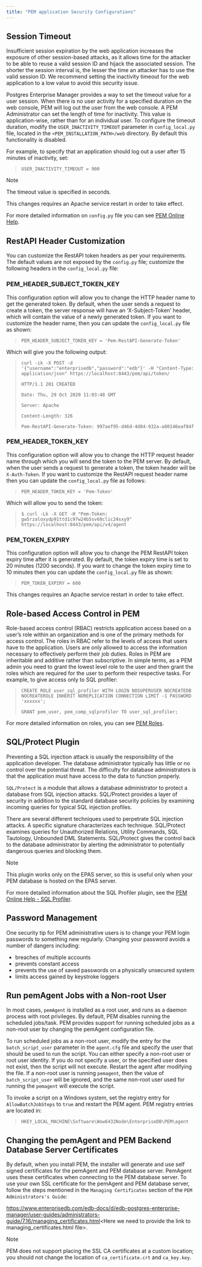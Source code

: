 ```yaml
---
title: "PEM application Security Configurations"
---
```


<div id="pem_application_configuration" class="registered_link"></div>


## Session Timeout

Insufficient session expiration by the web application increases the exposure of other session-based attacks, as it allows time for the attacker to be able to reuse a valid session ID and hijack the associated session. The shorter the session interval is, the lesser the time an attacker has to use the valid session ID. We recommend setting the inactivity timeout for the web application to a low value to avoid this security issue.

Postgres Enterprise Manager provides a way to set the timeout value for a user session. When there is no user activity for a specified duration on the web console, PEM will log out the user from the web console. A PEM Administrator can set the length of time for inactivity. This value is application-wise, rather than for an individual user. To configure the timeout duration, modify the `USER_INACTIVITY_TIMEOUT` parameter in `config_local.py` file, located in the `<PEM_INSTALLATION_PATH>/web` directory. By default this functionality is disabled.

For example, to specify that an application should log out a user after 15 minutes of inactivity, set:

> `USER_INACTIVITY_TIMEOUT = 900`

<div class="note">

<div class="title">

Note

</div>

The timeout value is specified in seconds.

</div>

This changes requires an Apache service restart in order to take effect.

For more detailed information on `config.py` file you can see [PEM Online Help](https://www.enterprisedb.com/edb-docs/d/edb-postgres-enterprise-manager/reference/online-documentation/latest/pem_managing_configuration_settings.html).

## RestAPI Header Customization

You can customize the RestAPI token headers as per your requirements. The default values are not exposed by the `config.py` file; customize the following headers in the `config_local.py` file:

### PEM\_HEADER\_SUBJECT\_TOKEN\_KEY

This configuration option will allow you to change the HTTP header name to get the generated token. By default, when the user sends a request to create a token, the server response will have an ‘X-Subject-Token’ header, which will contain the value of a newly generated token. If you want to customize the header name, then you can update the `config_local.py` file as shown:

> `PEM_HEADER_SUBJECT_TOKEN_KEY = 'Pem-RestAPI-Generate-Token'`

Which will give you the following output:

> `curl -ik -X POST -d '{"username":"enterprisedb","password":"edb"}' -H "Content-Type: application/json" https://localhost:8443/pem/api/token/`
>
> `HTTP/1.1 201 CREATED`
>
> `Date: Thu, 29 Oct 2020 11:03:48 GMT`
>
> `Server: Apache`
>
> `Content-Length: 326`
>
> `Pem-RestAPI-Generate-Token: 997aef95-d46d-4d84-932a-a80146eaf84f`

### PEM\_HEADER\_TOKEN\_KEY

This configuration option will allow you to change the HTTP request header name through which you will send the token to the PEM server. By default, when the user sends a request to generate a token, the token header will be `X-Auth-Token`. If you want to customize the RestAPI request header name then you can update the `config_local.py` file as follows:

> `PEM_HEADER_TOKEN_KEY = 'Pem-Token'`

Which will allow you to send the token:

> `$ curl -Lk -X GET -H "Pem-Token: gw5rzaloxydp91ttd1c97w24b5sv60clic24sxy9" https://localhost:8443/pem/api/v4/agent`

### PEM\_TOKEN\_EXPIRY

This configuration option will allow you to change the PEM RestAPI token expiry time after it is generated. By default, the token expiry time is set to 20 minutes (1200 seconds). If you want to change the token expiry time to 10 minutes then you can update the `config_local.py` file as shown:

> `PEM_TOKEN_EXPIRY = 600`

This changes requires an Apache service restart in order to take effect.

## Role-based Access Control in PEM

Role-based access control (RBAC) restricts application access based on a user’s role within an organization and is one of the primary methods for access control. The roles in RBAC refer to the levels of access that users have to the application. Users are only allowed to access the information necessary to effectively perform their job duties. Roles in PEM are inheritable and additive rather than subscriptive. In simple terms, as a PEM admin you need to grant the lowest level role to the user and then grant the roles which are required for the user to perform their respective tasks. For example, to give access only to SQL profiler:

> `CREATE ROLE user_sql_profiler WITH LOGIN NOSUPERUSER NOCREATEDB NOCREATEROLE INHERIT NOREPLICATION CONNECTION LIMIT -1 PASSWORD 'xxxxxx';`
>
> `GRANT pem_user, pem_comp_sqlprofiler TO user_sql_profiler;`

For more detailed information on roles, you can see [PEM Roles](https://www.enterprisedb.com/edb-docs/d/edb-postgres-enterprise-manager/reference/online-documentation/latest/pem_roles.html).

## SQL/Protect Plugin

Preventing a SQL injection attack is usually the responsibility of the application developer. The database administrator typically has little or no control over the potential threat. The difficulty for database administrators is that the application must have access to the data to function properly.

`SQL/Protect` is a module that allows a database administrator to protect a database from SQL injection attacks. SQL/Protect provides a layer of security in addition to the standard database security policies by examining incoming queries for typical SQL injection profiles.

There are several different techniques used to perpetrate SQL injection attacks. A specific signature characterizes each technique. SQL/Protect examines queries for Unauthorized Relations, Utility Commands, SQL Tautology, Unbounded DML Statements. SQL/Protect gives the control back to the database administrator by alerting the administrator to potentially dangerous queries and blocking them.

<div class="note">

<div class="title">

Note

</div>

This plugin works only on the EPAS server, so this is useful only when your PEM database is hosted on the EPAS server.

</div>

For more detailed information about the SQL Profiler plugin, see the [PEM Online Help - SQL Profiler](https://www.enterprisedb.com/edb-docs/d/edb-postgres-enterprise-manager/reference/online-documentation/latest/toc_pem_sql_profiler.html).

## Password Management

One security tip for PEM administrative users is to change your PEM login passwords to something new regularly. Changing your password avoids a number of dangers including:

-   breaches of multiple accounts
-   prevents constant access
-   prevents the use of saved passwords on a physically unsecured system
-   limits access gained by keystroke loggers

## Run pemAgent Jobs with a Non-root User

In most cases, `pemAgent` is installed as a root user, and runs as a daemon process with root privileges. By default, PEM disables running the scheduled jobs/task. PEM provides support for running scheduled jobs as a non-root user by changing the pemAgent configuration file.

To run scheduled jobs as a non-root user, modify the entry for the `batch_script_user` parameter in the `agent.cfg` file and specify the user that should be used to run the script. You can either specify a non-root user or root user identity. If you do not specify a user, or the specified user does not exist, then the script will not execute. Restart the agent after modifying the file. If a non-root user is running `pemagent`, then the value of `batch_script_user` will be ignored, and the same non-root user used for running the `pemagent` will execute the script.

To invoke a script on a Windows system, set the registry entry for `AllowBatchJobSteps` to `true` and restart the PEM agent. PEM registry entries are located in:

> `HKEY_LOCAL_MACHINE\Software\Wow6432Node\EnterpriseDB\PEM\agent`

## Changing the pemAgent and PEM Backend Database Server Certificates

By default, when you install PEM, the installer will generate and use self signed certificates for the pemAgent and PEM database server. PemAgent uses these certificates when connecting to the PEM database server. To use your own SSL certificate for the pemAgent and PEM database server, follow the steps mentioned in the `Managing Certificates` section of the `PEM Administrators's Guide`:

<https://www.enterprisedb.com/edb-docs/d/edb-postgres-enterprise-manager/user-guides/administrators-guide/7.16/managing_certificates.html>&lt;Here we need to provide the link to managing\_certificates.html file&gt;.

<div class="note">

<div class="title">

Note

</div>

PEM does not support placing the SSL CA certificates at a custom location; you should not change the location of `ca_certificate.crt` and `ca_key.key`.

</div>
